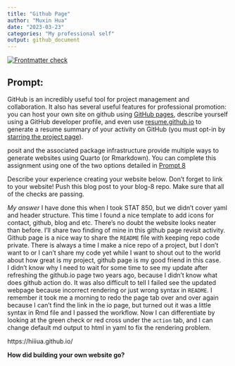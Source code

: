 ```yaml
---
title: "Github Page"
author: "Muxin Hua"
date: "2023-03-23"
categories: "My professional self"
output: github_document
---
```


<!-- README.md is generated from README.Rmd. Please edit that file -->
<!-- badges: start -->
[![Frontmatter check](../../actions/workflows/check-yaml.yaml/badge.svg)](../../actions/workflows/check-yaml.yaml)
<!-- badges: end -->

## Prompt:

GitHub is an incredibly useful tool for project management and collaboration. It also has several useful features for professional promotion: you can host your own site on github using [GitHub pages](https://pages.github.com/), describe yourself using a GitHub developer profile, and even use [resume.github.io](http://resume.github.io/) to generate a resume summary of your activity on GitHub (you must opt-in by [starring the project page](https://github.com/resume/resume.github.com)). 

posit and the associated package infrastructure provide multiple ways to generate websites using Quarto (or Rmarkdown). You can complete this assignment using one of the two options detailed in [Prompt 8](https://stat585-at-isu.github.io/blog-2023/Prompts/Blog-8/Prompt.html)

Describe your experience creating your website below. Don't forget to link to your website! Push this blog post to your blog-8 repo. Make sure that all of the checks are passing.       
    
*My answer*
I have done this when I took STAT 850, but we didn't cover yaml and header structure. This time I found a nice template to add icons for contact, github, blog and etc. There's no doubt the website looks neater than before. I'll share two finding of mine in this github page revisit activity.       
Github page is a nice way to share the `README` file with keeping repo code private. There is always a time I make a nice repo of a project, but I don't want to or I can't share my code yet while I want to shout out to the world about how great is my project, github page is my good friend in this case.        
I didn't know why I need to wait for some time to see my update after refreshing the github.io page two years ago, because I didn't know what does github action do. It was also difficult to tell I failed see the updated webpage because incorrect rendering or just wrong syntax in `README`. I remember it took me a morning to redo the page tab over and over again because I can't find the link in the io page, but turned out it was a little syntax in Rmd file and I passed the workflow. Now I can differentiate by looking at the green check or red cross under the `action` tab, and I can change default md output to html in yaml to fix the rendering problem.        
    
https://hiiiua.github.io/

**How did building your own website go?**
